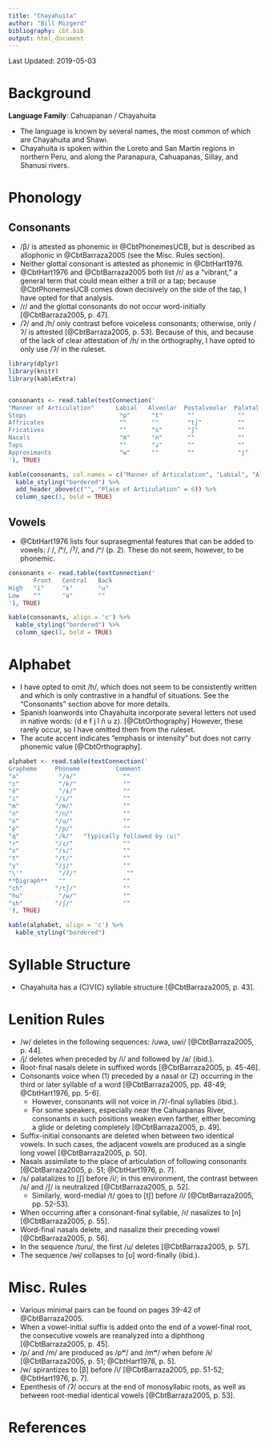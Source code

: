 ```yaml
---
title: "Chayahuita"
author: "Bill Mizgerd"
bibliography: cbt.bib
output: html_document
---
```


Last Updated: 2019-05-03

# Background

**Language Family**: Cahuapanan / Chayahuita

* The language is known by several names, the most common of which are Chayahuita and Shawi.
* Chayahuita is spoken within the Loreto and San Martin regions in northern Peru, and along the Paranapura, Cahuapanas, Sillay, and Shanusi rivers.

# Phonology

## Consonants

* /β/ is attested as phonemic in @CbtPhonemesUCB, but is described as allophonic in @CbtBarraza2005 (see the Misc. Rules section).
* Neither glottal consonant is attested as phonemic in @CbtHart1976.
* @CbtHart1976 and @CbtBarraza2005 both list /r/ as a "vibrant," a general term that could mean either a trill or a tap; because @CbtPhonemesUCB comes down decisively on the side of the tap, I have opted for that analysis.
* /ɾ/ and the glottal consonants do not occur word-initially [@CbtBarraza2005, p. 47].
* /ʔ/ and /h/ only contrast before voiceless consonants; otherwise, only /ʔ/ is attested [@CbtBarraza2005, p. 53]. Because of this, and because of the lack of clear attestation of /h/ in the orthography, I have opted to only use /ʔ/ in the ruleset.

```r

library(dplyr)
library(knitr)
library(kableExtra)


consonants <- read.table(textConnection('
"Manner of Articulation"      Labial   Alveolar  Postalveolar  Palatal   Velar  Glottal
Stops                          "p"      "t"       ""            ""        "k"    "ʔ"
Affricates                     ""       ""        "tʃ"          ""        ""     ""
Fricatives                     ""       "s"       "ʃ"           ""        ""     "h"
Nasals                         "m"      "n"       ""            ""        ""     ""
Taps                           ""       "ɾ"       ""            ""        ""     ""
Approximants                   "w"      ""        ""            "j"       ""     ""
'), TRUE)

kable(consonants, col.names = c("Manner of Articulation", "Labial", "Alveolar", "Postalveolar", "Palatal", "Velar", "Glottal"), align = 'c') %>%
  kable_styling("bordered") %>%
  add_header_above(c("", "Place of Articulation" = 6)) %>%
  column_spec(1, bold = TRUE)
```

## Vowels

* @CbtHart1976 lists four suprasegmental features that can be added to vowels: /ˑ/, /ʰ/, /ˀ/, and /ⁿ/ (p. 2). These do not seem, however, to be phonemic.

```r
consonants <- read.table(textConnection('
       Front   Central   Back
High   "i"     "ɨ"       "u"
Low    ""      "a"       ""
'), TRUE)

kable(consonants, align = 'c') %>%
  kable_styling("bordered") %>%
  column_spec(1, bold = TRUE)
```

# Alphabet

* I have opted to omit /h/, which does not seem to be consistently written and which is only contrastive in a handful of situations. See the "Consonants" section above for more details.
* Spanish loanwords into Chayahuita incorporate several letters not used in native words: ⟨d e f j l ñ u z⟩. [@CbtOrthography] However, these rarely occur, so I have omitted them from the ruleset.
* The acute accent indicates "emphasis or intensity" but does not carry phonemic value [@CbtOrthography].

```r

alphabet <- read.table(textConnection('
Grapheme     Phoneme          Comment
"a"           "/a/"             ""
"c"           "/k/"             ""
"ë"           "/ɨ/"             ""
"i"          "/i/"              ""
"m"          "/m/"              ""
"n"          "/n/"              ""
"o"          "/u/"              ""
"p"          "/p/"              ""
"q"          "/k/"   "typically followed by ⟨u⟩"  
"r"          "/ɾ/"              ""
"s"          "/s/"              ""
"t"          "/t/"              ""
"y"          "/j/"              ""
"\'"          "/ʔ/"              ""
**Digraph**   ""                ""
"ch"         "/tʃ/"             ""
"hu"          "/w/"             ""
"sh"         "/ʃ/"              ""
'), TRUE)

kable(alphabet, align = 'c') %>%
  kable_styling("bordered")
```

# Syllable Structure

* Chayahuita has a (C)V(C) syllable structure [@CbtBarraza2005, p. 43].

# Lenition Rules

* /w/ deletes in the following sequences: /uwa, uwi/ [@CbtBarraza2005, p. 44].
* /j/ deletes when preceded by /i/ and followed by /a/ (ibid.).
* Root-final nasals delete in suffixed words [@CbtBarraza2005, p. 45-46].
* Consonants voice when (1) preceded by a nasal or (2) occurring in the third or later syllable of a word [@CbtBarraza2005, pp. 48-49; @CbtHart1976, pp. 5-6].
   * However, consonants will not voice in /ʔ/-final syllables (ibid.).
   * For some speakers, especially near the Cahuapanas River, consonants in such positions weaken even farther, either becoming a glide or deleting completely [@CbtBarraza2005, p. 49].
* Suffix-initial consonants are deleted when between two identical vowels. In such cases, the adjacent vowels are produced as a single long vowel [@CbtBarraza2005, p. 50].
* Nasals assimilate to the place of articulation of following consonants [@CbtBarraza2005, p. 51; @CbtHart1976, p. 7].
* /s/ palatalizes to [ʃ] before /i/; in this environment, the contrast between /s/ and /ʃ/ is neutralized [@CbtBarraza2005, p. 52].
   * Similarly, word-medial /t/ goes to [tʃ] before /i/ [@CbtBarraza2005, pp. 52-53].
* When occurring after a consonant-final syllable, /ɾ/ nasalizes to [n] [@CbtBarraza2005, p. 55].
* Word-final nasals delete, and nasalize their preceding vowel [@CbtBarraza2005, p. 56].
* In the sequence /tuɾu/, the first /u/ deletes [@CbtBarraza2005, p. 57].
* The sequence /wɨ/ collapses to [u] word-finally (ibid.).

# Misc. Rules

* Various minimal pairs can be found on pages 39-42 of @CbtBarraza2005.
* When a vowel-initial suffix is added onto the end of a vowel-final root, the consecutive vowels are reanalyzed into a diphthong [@CbtBarraza2005, p. 45].
* /p/ and /m/ are produced as /pʷ/ and /mʷ/ when before /ɨ/ [@CbtBarraza2005, p. 51; @CbtHart1976, p. 5].
* /w/ spirantizes to [β] before /i/ [@CbtBarraza2005, pp. 51-52; @CbtHart1976, p. 7].
* Epenthesis of /ʔ/ occurs at the end of monosyllabic roots, as well as between root-medial identical vowels [@CbtBarraza2005, p. 53].

# References
